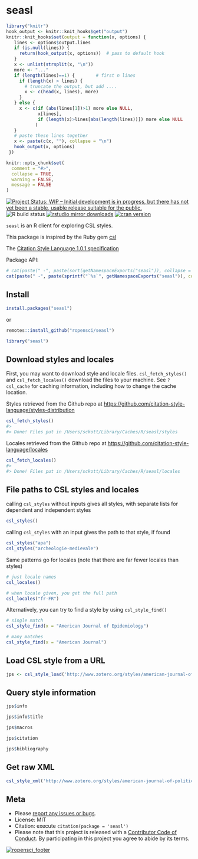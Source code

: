 seasl
=====

```r
library("knitr")
hook_output <- knitr::knit_hooks$get("output")
knitr::knit_hooks$set(output = function(x, options) {
   lines <- options$output.lines
   if (is.null(lines)) {
     return(hook_output(x, options))  # pass to default hook
   }
   x <- unlist(strsplit(x, "\n"))
   more <- "..."
   if (length(lines)==1) {        # first n lines
     if (length(x) > lines) {
       # truncate the output, but add ....
       x <- c(head(x, lines), more)
     }
   } else {
     x <- c(if (abs(lines[1])>1) more else NULL,
            x[lines],
            if (length(x)>lines[abs(length(lines))]) more else NULL
           )
   }
   # paste these lines together
   x <- paste(c(x, ""), collapse = "\n")
   hook_output(x, options)
 })

knitr::opts_chunk$set(
  comment = "#>",
  collapse = TRUE,
  warning = FALSE,
  message = FALSE
)
```

[![Project Status: WIP – Initial development is in progress, but there has not yet been a stable, usable release suitable for the public.](https://www.repostatus.org/badges/latest/wip.svg)](https://www.repostatus.org/#wip)
![R build status](https://github.com/ropensci/seasl/workflows/R-CMD-check/badge.svg)
[![rstudio mirror downloads](https://cranlogs.r-pkg.org/badges/seasl?color=C9A115)](https://github.com/metacran/cranlogs.app)
[![cran version](https://www.r-pkg.org/badges/version/seasl)](https://cran.r-project.org/package=seasl)
<!-- [![Build Status](https://travis-ci.org/ropensci/seasl.svg?branch=master)](https://travis-ci.org/ropensci/seasl) -->

`seasl` is an R client for exploring CSL styles.

This package is inspired by the Ruby gem [csl](https://github.com/inukshuk/csl-ruby)

The [Citation Style Language 1.0.1 specification](http://citationstyles.org/downloads/specification.html)

Package API:

```r
# cat(paste(" -", paste(sort(getNamespaceExports("seasl")), collapse = "\n - ")))
cat(paste(" -", paste(sprintf("`%s`", getNamespaceExports("seasl")), collapse = "\n - ")))
```

## Install

```r
install.packages("seasl")
```

or

```r
remotes::install_github("ropensci/seasl")
```

```r
library("seasl")
```

## Download styles and locales

First, you may want to download style and locale files. `csl_fetch_styles()` and `csl_fetch_locales()`
download the files to your machine. See `?csl_cache` for caching information, including
how to change the cache location.

Styles retrieved from the Github repo at <https://github.com/citation-style-language/styles-distribution>

```r
csl_fetch_styles()
#>
#> Done! Files put in /Users/sckott/Library/Caches/R/seasl/styles
```

Locales retrieved from the Github repo at <https://github.com/citation-style-language/locales>

```r
csl_fetch_locales()
#>
#> Done! Files put in /Users/sckott/Library/Caches/R/seasl/locales
```

## File paths to CSL styles and locales

calling `csl_styles` without inputs gives all styles, with separate lists for 
dependent and independent styles

```r
csl_styles()
```

calling `csl_styles` with an input gives the path to that style, if found

```r
csl_styles("apa")
csl_styles("archeologie-medievale")
```

Same patterns go for locales (note that there are far fewer locales than styles)

```r
# just locale names
csl_locales()
```

```r
# when locale given, you get the full path
csl_locales("fr-FR")
```

Alternatively, you can try to find a style by using `csl_style_find()`

```r
# single match
csl_style_find(x = "American Journal of Epidemiology")
```

```r
# many matches
csl_style_find(x = "American Journal")
```

## Load CSL style from a URL

```r
jps <- csl_style_load('http://www.zotero.org/styles/american-journal-of-political-science')
```

## Query style information

```r
jps$info
```

```r
jps$info$title
```

```r
jps$macros
```

```r
jps$citation
```

```r
jps$bibliography
```

## Get raw XML

```r
csl_style_xml('http://www.zotero.org/styles/american-journal-of-political-science')
```

## Meta

* Please [report any issues or bugs](https://github.com/ropensci/seasl/issues).
* License: MIT
* Citation: execute `citation(package = 'seasl')`
* Please note that this project is released with a [Contributor Code of Conduct][coc]. By participating in this project you agree to abide by its terms.

[![ropensci_footer](https://ropensci.org/public_images/github_footer.png)](https://ropensci.org)

[coc]: https://github.com/ropensci/seasl/blob/master/CODE_OF_CONDUCT.md
